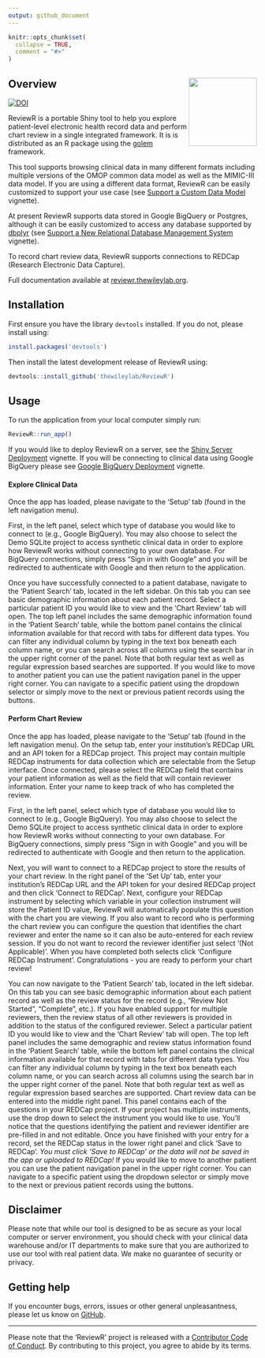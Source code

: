 ```yaml
---
output: github_document
---
```


<!-- README.md is generated from README.Rmd. Please edit that file -->

```r
knitr::opts_chunk$set(
  collapse = TRUE,
  comment = "#>"
)
```

## Overview <img src='man/figures/logo.png' align="right" height="138.5" />
<!-- badges: start -->
[![DOI](https://zenodo.org/badge/DOI/10.5281/zenodo.1488534.svg)](https://doi.org/10.5281/zenodo.1488534)
<!-- badges: end -->

ReviewR is a portable Shiny tool to help you explore patient-level electronic health record data and perform chart review in a single integrated framework. It is is distributed as an R package using the [golem](https://thinkr-open.github.io/golem/) framework.

This tool supports browsing clinical data in many different formats including multiple versions of the OMOP common data model as well as the MIMIC-III data model. If you are using a different data format, ReviewR can be easily customized to support your use case (see [Support a Custom Data Model](https://reviewr.thewileylab.org/articles/customize_support_new_datamodel.html) vignette).

At present ReviewR supports data stored in Google BigQuery or Postgres, although it can be easily customized to access any database supported by [dbplyr](https://dbplyr.tidyverse.org/) (see [Support a New Relational Database Management System](https://reviewr.thewileylab.org/articles/customize_support_new_rdbms.html) vignette). 

To record chart review data, ReviewR supports connections to REDCap (Research Electronic Data Capture). 

Full documentation available at [reviewr.thewileylab.org](https://reviewr.thewileylab.org).

## Installation

First ensure you have the library `devtools` installed. If you do not, please install using:
```r
install.packages('devtools')
```

Then install the latest development release of ReviewR using:
```r
devtools::install_github('thewileylab/ReviewR')
```


## Usage

To run the application from your local computer simply run:
```r
ReviewR::run_app()
```

If you would like to deploy ReviewR on a server, see the [Shiny Server Deployment](https://reviewr.thewileylab.org/articles/deploy_server.html) vignette. If you will be connecting to clinical data using Google BigQuery please see [Google BigQuery Deployment](https://reviewr.thewileylab.org/articles/deploy_bigquery.html) vignette.

#### Explore Clinical Data

Once the app has loaded, please navigate to the 'Setup' tab (found in the left navigation menu).

First, in the left panel, select which type of database you would like to connect to (e.g., Google BigQuery). You may also choose to select the Demo SQLite project to access synthetic clinical data in order to explore how ReviewR works without connecting to your own database. For BigQuery connections, simply press "Sign in with Google" and you will be redirected to authenticate with Google and then return to the application. 

Once you have successfully connected to a patient database, navigate to the 'Patient Search' tab, located in the left sidebar. On this tab you can see basic demographic information about each patient record. Select a particular patient ID you would like to view and the 'Chart Review' tab will open. The top left panel includes the same demographic information found in the 'Patient Search' table, while the bottom panel contains the clinical information available for that record with tabs for different data types. You can filter any individual column by typing in the text box beneath each column name, or you can search across all columns using the search bar in the upper right corner of the panel. Note that both regular text as well as regular expression based searches are supported. If you would like to move to another patient you can use the patient navigation panel in the upper right corner. You can navigate to a specific patient using the dropdown selector or simply move to the next or previous patient records using the buttons. 

#### Perform Chart Review

Once the app has loaded, please navigate to the 'Setup' tab (found in the left navigation menu). On the setup tab, enter your institution's REDCap URL and an API token for a REDCap project. This project may contain multiple REDCap instruments for data collection which are selectable from the Setup interface. Once connected, please select the REDCap field that contains your patient information as well as the field that will contain reviewer information. Enter your name to keep track of who has completed the review.

First, in the left panel, select which type of database you would like to connect to (e.g., Google BigQuery). You may also choose to select the Demo SQLite project to access synthetic clinical data in order to explore how ReviewR works without connecting to your own database. For BigQuery connections, simply press "Sign in with Google" and you will be redirected to authenticate with Google and then return to the application.

Next, you will want to connect to a REDCap project to store the results of your chart review. In the right panel of the 'Set Up' tab, enter your institution's REDCap URL and the API token for your desired REDCap project and then click 'Connect to REDCap'. Next, configure your REDCap instrument by selecting which variable in your collection instrument will store the Patient ID value, ReviewR will automatically populate this question with the chart you are viewing. If you also want to record who is performing the chart review you can configure the question that identifies the chart reviewer and enter the name so it can also be auto-entered for each review session. If you do not want to record the reviewer identifier just select '(Not Applicable)'. When you have completed both selects click 'Configure REDCap Instrument'.  Congratulations - you are ready to perform your chart review!

You can now navigate to the 'Patient Search' tab, located in the left sidebar. On this tab you can see basic demographic information about each patient record as well as the review status for the record (e.g., "Review Not Started", "Complete", etc.). If you have enabled support for multiple reviewers, then the review status of all other reviewers is provided in addition to the status of the configured reviewer. Select a particular patient ID you would like to view and the 'Chart Review' tab will open. The top left panel includes the same demographic and review status information found in the 'Patient Search' table, while the bottom left panel contains the clinical information available for that record with tabs for different data types. You can filter any individual column by typing in the text box beneath each column name, or you can search across all columns using the search bar in the upper right corner of the panel. Note that both regular text as well as regular expression based searches are supported. Chart review data can be entered into the middle right panel. This panel contains each of the questions in your REDCap project. If your project has multiple instruments, use the drop down to select the instrument you would like to use. You'll notice that the questions identifying the patient and reviewer identifier are pre-filled in and not editable. Once you have finished with your entry for a record, set the REDCap status in the lower right panel and click 'Save to REDCap'. *You must click 'Save to REDCap' or the data will not be saved in the app or uploaded to REDCap!* If you would like to move to another patient you can use the patient navigation panel in the upper right corner. You can navigate to a specific patient using the dropdown selector or simply move to the next or previous patient records using the buttons. 

## Disclaimer
Please note that while our tool is designed to be as secure as your local computer or server environment, you should check with your clinical data warehouse and/or IT departments to make sure that you are authorized to use our tool with real patient data. We make no guarantee of security or privacy. 

## Getting help

If you encounter bugs, errors, issues or other general unpleasantness, please let us know on [GitHub](https://github.com/thewileylab/ReviewR/issues).

---
Please note that the 'ReviewR' project is released with a [Contributor Code of Conduct](CODE_OF_CONDUCT.md). By contributing to this project, you agree to abide by its terms.
